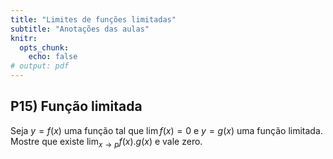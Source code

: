 ```yaml
---
title: "Limites de funções limitadas"
subtitle: "Anotações das aulas"
knitr:
  opts_chunk:
    echo: false
# output: pdf
---
```



## P15) Função limitada

Seja $y = f(x)$ uma função tal que $\lim f(x) = 0$ e $y=g(x)$ uma função limitada. Mostre que existe $\lim_{x \to p} f(x) . g(x)$ e vale zero.
